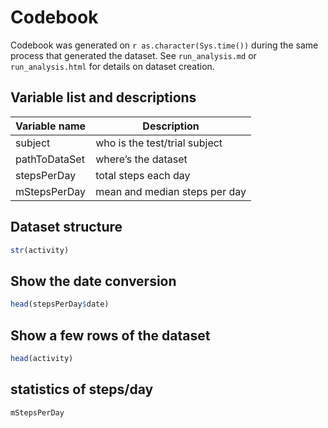 Codebook
========
Codebook was generated on `r as.character(Sys.time())` during the same process that
generated the dataset. See `run_analysis.md` or `run_analysis.html` for details on
dataset creation.

Variable list and descriptions
--------------------------------------------------------------------
Variable name             | Description
--------------------------|-----------------------------------------
subject                   | who is the test/trial subject
pathToDataSet             | where's the dataset
stepsPerDay               | total steps each day
mStepsPerDay              | mean and median steps per day


Dataset structure
-----------------
```r
str(activity)
```
Show the date conversion
------------------------
```r
head(stepsPerDay$date)
```
Show a few rows of the dataset
------------------------------
```r
head(activity)
```
statistics of steps/day
-----------------------
```r
mStepsPerDay
```
